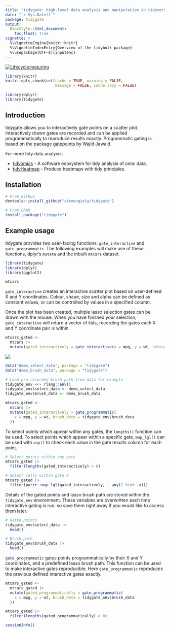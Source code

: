 ```yaml
---
title: "tidygate: high-level data analysis and manipulation in tidyverse style"
date: "`r Sys.Date()`"
package: tidygate
output:
  BiocStyle::html_document:
    toc_float: true
vignette: >
  %\VignetteEngine{knitr::knitr}
  %\VignetteIndexEntry{Overview of the tidybulk package}
  %\usepackage[UTF-8]{inputenc}
---
```


<!-- badges: start -->
  [![Lifecycle:maturing](https://img.shields.io/badge/lifecycle-maturing-blue.svg)](https://lifecycle.r-lib.org/articles/stages.html)
 <!-- badges: end -->

<!---

[![Build Status](https://travis-ci.org/stemangiola/tidygate.svg?branch=master)](https://travis-ci.org/stemangiola/tidygate) [![Coverage Status](https://coveralls.io/repos/github/stemangiola/tidygate/badge.svg?branch=master)](https://coveralls.io/github/stemangiola/tidygate?branch=master)

-->

```r
library(knitr)
knitr::opts_chunk$set(cache = TRUE, warning = FALSE,
                      message = FALSE, cache.lazy = FALSE)

library(dplyr)
library(tidygate)
```

## Introduction 

tidygate allows you to interactively gate points on a scatter plot. Interactively drawn gates are recorded and can be applied programmatically to reproduce results exactly. Programmatic gating is based on the package [gatepoints](https://github.com/wjawaid/gatepoints) by Wajid Jawaid. 

For more tidy data analysis:

- [tidyomics](https://github.com/tidyomics) - A software ecosystem for tidy analysis of omic data.
- [tidyHeatmap](https://github.com/stemangiola/tidyHeatmap) - Produce heatmaps with tidy principles.

## Installation

```r
# From Github
devtools::install_github("stemangiola/tidygate")

# From CRAN
install.package("tidygate")
```

## Example usage 

tidygate provides two user-facing functions: `gate_interactive` and `gate_programmatic`.
The following examples will make use of these functions, dplyr's `mutate` and the inbuilt `mtcars` dataset. 

```r
library(tidygate)
library(dplyr)
library(ggplot2)

mtcars
```

`gate_interactive` creates an interactive scatter plot based on user-defined X and Y coordinates. Colour, shape, size and alpha can be defined as constant values, or can be controlled by values in a specified column. 

Once the plot has been created, multiple lasso selection gates can be drawn with the mouse. When you have finished your selection, `gate_interactive` will return a vector of lists, recording the gates each X and Y coordinate pair is within.

```r
mtcars_gated <- 
  mtcars |>
  mutate(gated_interactively = gate_interactive(x = mpg, y = wt, colour = disp))
```

![](man/figures/demo_gate.gif)

```r
data("demo_select_data", package = "tidygate")
data("demo_brush_data", package = "tidygate")

# Load pre-recorded brush path from data for example
tidygate_env <<- rlang::env()
tidygate_env$select_data <- demo_select_data
tidygate_env$brush_data <- demo_brush_data

mtcars_gated <- 
  mtcars |>
  mutate(gated_interactively = gate_programmatic(
    x = mpg, y = wt, brush_data = tidygate_env$brush_data
  ))
```

To select points which appear within any gates, the `lengths()` function can be used. To select points which appear within a specific gate, `map_lgl()` can be used with `any()` to check each value in the gate results column for each point. 

```r
# Select points within any gate
mtcars_gated |> 
  filter(lengths(gated_interactively) > 0)

# Select cells within gate 2
mtcars_gated |>
  filter(purrr::map_lgl(gated_interactively, ~ any(2 %in% .x)))
```

Details of the gated points and lasso brush path are stored within the `tidygate_env` environment. These variables are overwritten each time interactive gating is run, so save them right away if you would like to access them later.  

```r
# Gated points
tidygate_env$select_data |>
  head()

# Brush path
tidygate_env$brush_data |>
  head()
```

`gate_programmatic` gates points programmatically by their X and Y coordinates, and a predefined lasso brush path. This function can be used to make interactive gates reproducible. Here `gate_programmatic` reproduces the previous defined interactive gates exactly. 

```r
mtcars_gated <-
  mtcars_gated |>
  mutate(gated_programmatically = gate_programmatic(
    x = mpg, y = wt, brush_data = tidygate_env$brush_data
  ))

mtcars_gated |> 
  filter(lengths(gated_programmatically) > 0)
```

```r
sessionInfo()
```
